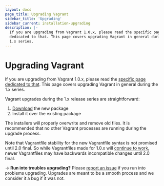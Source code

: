 ```yaml
---
layout: docs
page_title: Upgrading Vagrant
sidebar_title: 'Upgrading'
sidebar_current: installation-upgrading
description: |-
  If you are upgrading from Vagrant 1.0.x, please read the specific page
  dedicated to that. This page covers upgrading Vagrant in general during the
  1.x series.
---
```


# Upgrading Vagrant

If you are upgrading from Vagrant 1.0.x, please read the
[specific page dedicated to that](/docs/installation/upgrading-from-1-0).
This page covers upgrading Vagrant in general during the 1.x series.

Vagrant upgrades during the 1.x release series are straightforward:

1. [Download](/downloads) the new package
2. Install it over the existing package

The installers will properly overwrite and remove old files. It is recommended
that no other Vagrant processes are running during the upgrade process.

Note that Vagrantfile stability for the new Vagrantfile syntax is not
promised until 2.0 final. So while Vagrantfiles made for 1.0.x will
[continue to work](/docs/installation/backwards-compatibility),
newer Vagrantfiles may have backwards incompatible changes until 2.0 final.

-> **Run into troubles upgrading?** Please [report an issue](https://github.com/hashicorp/vagrant/issues)
if you run into problems upgrading. Upgrades are meant to be a smooth
process and we consider it a bug if it was not.

